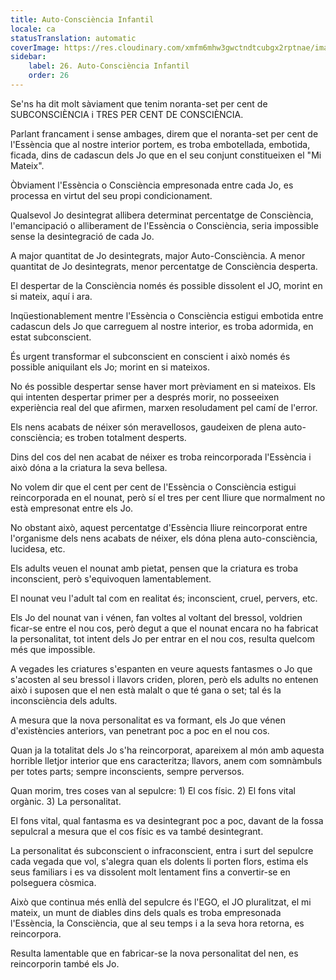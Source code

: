 ```yaml
---
title: Auto-Consciència Infantil
locale: ca
statusTranslation: automatic
coverImage: https://res.cloudinary.com/xmfm6mhw3gwctndtcubgx2rptnae/image/upload/v1740468922/small_cover_tratado_de_psicologia_revolucionaria_a4c0dca4e0.webp
sidebar:
    label: 26. Auto-Consciència Infantil
    order: 26
---
```

Se'ns ha dit molt sàviament que tenim noranta-set per cent de SUBCONSCIÈNCIA i TRES PER CENT DE CONSCIÈNCIA.

Parlant francament i sense ambages, direm que el noranta-set per cent de l'Essència que al nostre interior portem, es troba embotellada, embotida, ficada, dins de cadascun dels Jo que en el seu conjunt constitueixen el "Mi Mateix".

Òbviament l'Essència o Consciència empresonada entre cada Jo, es processa en virtut del seu propi condicionament.

Qualsevol Jo desintegrat allibera determinat percentatge de Consciència, l'emancipació o alliberament de l'Essència o Consciència, seria impossible sense la desintegració de cada Jo.

A major quantitat de Jo desintegrats, major Auto-Consciència. A menor quantitat de Jo desintegrats, menor percentatge de Consciència desperta.

El despertar de la Consciència només és possible dissolent el JO, morint en si mateix, aquí i ara.

Inqüestionablement mentre l'Essència o Consciència estigui embotida entre cadascun dels Jo que carreguem al nostre interior, es troba adormida, en estat subconscient.

És urgent transformar el subconscient en conscient i això només és possible aniquilant els Jo; morint en si mateixos.

No és possible despertar sense haver mort prèviament en si mateixos. Els qui intenten despertar primer per a després morir, no posseeixen experiència real del que afirmen, marxen resoludament pel camí de l'error.

Els nens acabats de néixer són meravellosos, gaudeixen de plena auto-consciència; es troben totalment desperts.

Dins del cos del nen acabat de néixer es troba reincorporada l'Essència i això dóna a la criatura la seva bellesa.

No volem dir que el cent per cent de l'Essència o Consciència estigui reincorporada en el nounat, però sí el tres per cent lliure que normalment no està empresonat entre els Jo.

No obstant això, aquest percentatge d'Essència lliure reincorporat entre l'organisme dels nens acabats de néixer, els dóna plena auto-consciència, lucidesa, etc.

Els adults veuen el nounat amb pietat, pensen que la criatura es troba inconscient, però s'equivoquen lamentablement.

El nounat veu l'adult tal com en realitat és; inconscient, cruel, pervers, etc.

Els Jo del nounat van i vénen, fan voltes al voltant del bressol, voldrien ficar-se entre el nou cos, però degut a que el nounat encara no ha fabricat la personalitat, tot intent dels Jo per entrar en el nou cos, resulta quelcom més que impossible.

A vegades les criatures s'espanten en veure aquests fantasmes o Jo que s'acosten al seu bressol i llavors criden, ploren, però els adults no entenen això i suposen que el nen està malalt o que té gana o set; tal és la inconsciència dels adults.

A mesura que la nova personalitat es va formant, els Jo que vénen d'existències anteriors, van penetrant poc a poc en el nou cos.

Quan ja la totalitat dels Jo s'ha reincorporat, apareixem al món amb aquesta horrible lletjor interior que ens caracteritza; llavors, anem com somnàmbuls per totes parts; sempre inconscients, sempre perversos.

Quan morim, tres coses van al sepulcre: 1) El cos físic. 2) El fons vital orgànic. 3) La personalitat.

El fons vital, qual fantasma es va desintegrant poc a poc, davant de la fossa sepulcral a mesura que el cos físic es va també desintegrant.

La personalitat és subconscient o infraconscient, entra i surt del sepulcre cada vegada que vol, s'alegra quan els dolents li porten flors, estima els seus familiars i es va dissolent molt lentament fins a convertir-se en polseguera còsmica.

Això que continua més enllà del sepulcre és l'EGO, el JO pluralitzat, el mi mateix, un munt de diables dins dels quals es troba empresonada l'Essència, la Consciència, que al seu temps i a la seva hora retorna, es reincorpora.

Resulta lamentable que en fabricar-se la nova personalitat del nen, es reincorporin també els Jo.

